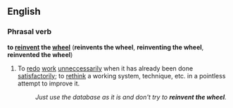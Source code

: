 ==English==
===Phrasal verb===
'''to [[reinvent]] the [[wheel]]''' ('''reinvents the wheel''', '''reinventing the wheel''', '''reinvented the wheel''')

#{{idiom}} To [[redo]] [[work]] [[unnecessary|unneccessarily]] when it has already been done [[satisfactory|satisfactorily]]; to [[rethink]] a working system, technique, etc. in a pointless attempt to improve it.
#:''Just use the database as it is and don't try to '''reinvent the wheel'''.''